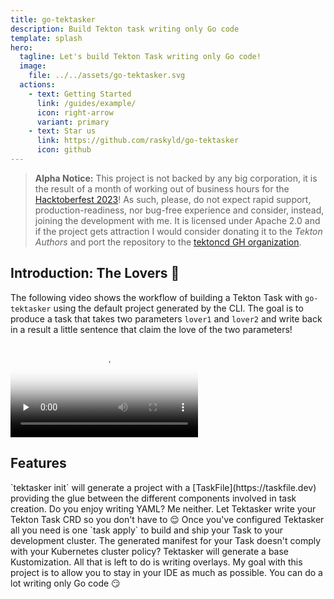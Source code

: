 ```yaml
---
title: go-tektasker
description: Build Tekton task writing only Go code
template: splash
hero:
  tagline: Let's build Tekton Task writing only Go code!
  image:
    file: ../../assets/go-tektasker.svg
  actions:
    - text: Getting Started
      link: /guides/example/
      icon: right-arrow
      variant: primary
    - text: Star us
      link: https://github.com/raskyld/go-tektasker
      icon: github
---
```



> **Alpha Notice:** This project is not backed by any big corporation, it is the result of a month of working
> out of business hours for the [Hacktoberfest 2023][ho23]! As such, please, do not expect rapid support,
> production-readiness, nor bug-free experience and consider, instead, joining the development with me.
> It is licensed under Apache 2.0 and if the project
> gets attraction I would consider donating it to the *Tekton Authors* and port the repository to the
> [tektoncd GH organization][tkcd-gh-org].

[tkcd-gh-org]: https://github.com/tektoncd
[ho23]: https://hacktoberfest.com

## Introduction: The Lovers 🦢

The following video shows the workflow of building a Tekton Task with `go-tektasker`
using the default project generated by the CLI. The goal is to produce a task that takes
two parameters `lover1` and `lover2` and write back in a result a little sentence that
claim the love of the two parameters!

<video poster={videoThumbnail.src} controls preload="none">
    <source src="/demo-alpha-go-tektasker.webm"/>
    <source src="/demo-alpha-go-tektasker.mp4"/>
</video>

## Features

<CardGrid stagger>
	<Card title="Task Development" icon="laptop">
		`tektasker init` will generate a project with a
        [TaskFile](https://taskfile.dev) providing the glue between
        the different components involved in task creation.
	</Card>
	<Card title="Manifest as a Service" icon="document">
		Do you enjoy writing YAML? Me neither. Let Tektasker
        write your Tekton Task CRD so you don't have to 😌
	</Card>
	<Card title="Fast dev workflow" icon="rocket">
		Once you've configured Tektasker all you need is one
        `task apply` to build and ship your Task to your development
        cluster.
	</Card>
	<Card title="Kustomize!" icon="add-document">
		The generated manifest for your Task doesn't comply with your
        Kubernetes cluster policy? Tektasker will generate a base
        Kustomization. All that is left to do is writing overlays.
	</Card>
    <Card title="Don't leave your IDE" icon="bars">
		My goal with this project is to allow you to stay in your IDE
        as much as possible. You can do a lot writing only Go code 😏
	</Card>
</CardGrid>
